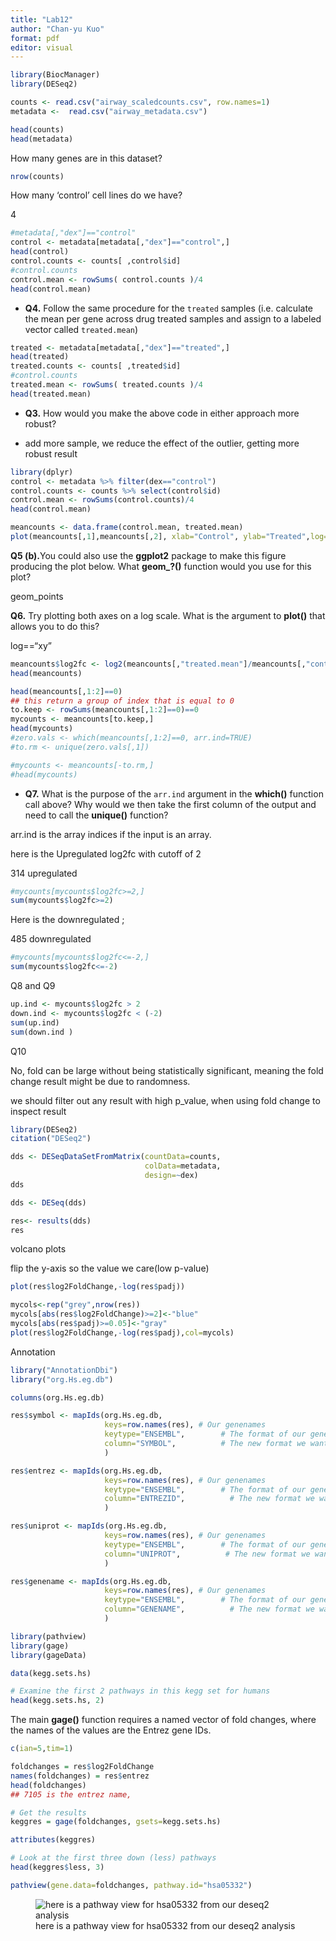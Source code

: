 ```yaml
---
title: "Lab12"
author: "Chan-yu Kuo"
format: pdf
editor: visual
---
```


```r
library(BiocManager)
library(DESeq2)
```

```r
counts <- read.csv("airway_scaledcounts.csv", row.names=1)
metadata <-  read.csv("airway_metadata.csv")
```

```r
head(counts)
head(metadata)
```

How many genes are in this dataset?

```r
nrow(counts)
```

How many 'control' cell lines do we have?

4

```r
#metadata[,"dex"]=="control"
control <- metadata[metadata[,"dex"]=="control",]
head(control)
control.counts <- counts[ ,control$id]
#control.counts
control.mean <- rowSums( control.counts )/4 
head(control.mean)
```

-   **Q4.** Follow the same procedure for the `treated` samples (i.e. calculate the mean per gene across drug treated samples and assign to a labeled vector called `treated.mean`)

```r
treated <- metadata[metadata[,"dex"]=="treated",]
head(treated)
treated.counts <- counts[ ,treated$id]
#control.counts
treated.mean <- rowSums( treated.counts )/4 
head(treated.mean)
```

-   **Q3.** How would you make the above code in either approach more robust?

-   add more sample, we reduce the effect of the outlier, getting more robust result

```r
library(dplyr)
control <- metadata %>% filter(dex=="control")
control.counts <- counts %>% select(control$id) 
control.mean <- rowSums(control.counts)/4
head(control.mean)
```

```r
meancounts <- data.frame(control.mean, treated.mean)
plot(meancounts[,1],meancounts[,2], xlab="Control", ylab="Treated",log="xy")
```

**Q5 (b).**You could also use the **ggplot2** package to make this figure producing the plot below. What **geom\_?()** function would you use for this plot?

geom_points

**Q6.** Try plotting both axes on a log scale. What is the argument to **plot()** that allows you to do this?

log=="xy"

```r
meancounts$log2fc <- log2(meancounts[,"treated.mean"]/meancounts[,"control.mean"])
head(meancounts)
```

```r
head(meancounts[,1:2]==0)
## this return a group of index that is equal to 0
to.keep <- rowSums(meancounts[,1:2]==0)==0
mycounts <- meancounts[to.keep,]
head(mycounts)
#zero.vals <- which(meancounts[,1:2]==0, arr.ind=TRUE)
#to.rm <- unique(zero.vals[,1])

#mycounts <- meancounts[-to.rm,]
#head(mycounts)
```

-   **Q7.** What is the purpose of the `arr.ind` argument in the **which()** function call above? Why would we then take the first column of the output and need to call the **unique()** function?

arr.ind is the array indices if the input is an array.

here is the Upregulated log2fc with cutoff of 2

314 upregulated

```r
#mycounts[mycounts$log2fc>=2,]
sum(mycounts$log2fc>=2)
```

Here is the downregulated ;

485 downregulated

```r
#mycounts[mycounts$log2fc<=-2,]
sum(mycounts$log2fc<=-2)
```

Q8 and Q9

```r
up.ind <- mycounts$log2fc > 2
down.ind <- mycounts$log2fc < (-2)
sum(up.ind)
sum(down.ind )
```

Q10

No, fold can be large without being statistically significant, meaning the fold change result might be due to randomness.

we should filter out any result with high p_value, when using fold change to inspect result

```r
library(DESeq2)
citation("DESeq2")
```

```r
dds <- DESeqDataSetFromMatrix(countData=counts, 
                              colData=metadata, 
                              design=~dex)
dds
```

```r
dds <- DESeq(dds)
```

```r
res<- results(dds)
res
```

volcano plots

flip the y-axis so the value we care(low p-value)

```r

plot(res$log2FoldChange,-log(res$padj))
```

```r
mycols<-rep("grey",nrow(res))
mycols[abs(res$log2FoldChange)>=2]<-"blue"
mycols[abs(res$padj)>=0.05]<-"gray"
plot(res$log2FoldChange,-log(res$padj),col=mycols)
```

Annotation

```r
library("AnnotationDbi")
library("org.Hs.eg.db")
```

```r
columns(org.Hs.eg.db)
```

```r
res$symbol <- mapIds(org.Hs.eg.db,
                     keys=row.names(res), # Our genenames
                     keytype="ENSEMBL",        # The format of our genenames
                     column="SYMBOL",          # The new format we want to add
                     )

```

```r
res$entrez <- mapIds(org.Hs.eg.db,
                     keys=row.names(res), # Our genenames
                     keytype="ENSEMBL",        # The format of our genenames
                     column="ENTREZID",          # The new format we want to add
                     )
```

```r
res$uniprot <- mapIds(org.Hs.eg.db,
                     keys=row.names(res), # Our genenames
                     keytype="ENSEMBL",        # The format of our genenames
                     column="UNIPROT",          # The new format we want to add
                     )
```

```r
res$genename <- mapIds(org.Hs.eg.db,
                     keys=row.names(res), # Our genenames
                     keytype="ENSEMBL",        # The format of our genenames
                     column="GENENAME",          # The new format we want to add
                     )
```

```r
library(pathview)
library(gage)
library(gageData)

data(kegg.sets.hs)

# Examine the first 2 pathways in this kegg set for humans
head(kegg.sets.hs, 2)

```

The main **gage()** function requires a named vector of fold changes, where the names of the values are the Entrez gene IDs.

```r
c(ian=5,tim=1)
```

```r
foldchanges = res$log2FoldChange
names(foldchanges) = res$entrez
head(foldchanges)
## 7105 is the entrez name, 
```

```r
# Get the results
keggres = gage(foldchanges, gsets=kegg.sets.hs)
```

```r
attributes(keggres)
```

```r
# Look at the first three down (less) pathways
head(keggres$less, 3)
```

```r
pathview(gene.data=foldchanges, pathway.id="hsa05332")
```

![here is a pathway view for hsa05332 from our deseq2 analysis](hsa05332.pathview.png)

```r

```
